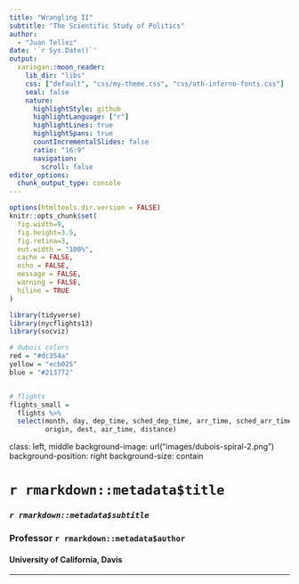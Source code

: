 ```yaml
---
title: "Wrangling II"
subtitle: "The Scientific Study of Politics"  
author: 
  - "Juan Tellez"
date: '`r Sys.Date()`'
output:
  xaringan::moon_reader:
    lib_dir: "libs"
    css: ["default", "css/my-theme.css", "css/ath-inferno-fonts.css"]
    seal: false
    nature:
      highlightStyle: github
      highlightLanguage: ["r"]
      highlightLines: true
      highlightSpans: true
      countIncrementalSlides: false
      ratio: "16:9"
      navigation:
        scroll: false
editor_options: 
  chunk_output_type: console
---
```


```r
options(htmltools.dir.version = FALSE)
knitr::opts_chunk$set(
  fig.width=9, 
  fig.height=3.5, 
  fig.retina=3,
  out.width = "100%",
  cache = FALSE,
  echo = FALSE,
  message = FALSE, 
  warning = FALSE,
  hiline = TRUE
)
```



```r
library(tidyverse)
library(nycflights13)
library(socviz)

# dubois colors
red = "#dc354a"
yellow = "ecb025"
blue = "#213772"


# flights 
flights_small = 
  flights %>% 
  select(month, day, dep_time, sched_dep_time, arr_time, sched_arr_time, 
         origin, dest, air_time, distance)


```



class: left, middle
background-image: url("images/dubois-spiral-2.png")
background-position: right
background-size: contain

# `r rmarkdown::metadata$title`

### *`r rmarkdown::metadata$subtitle`*

### Professor `r rmarkdown::metadata$author` 

#### University of California, Davis

---

<!-- class: center -->
<!-- .large[ -->
<!-- # Today's agenda -->
<!-- ] -->

<!-- -- -->
<!-- .box-1.large.sp-after[Making amends] -->

<!-- -- -->
<!-- .box-2.large.sp-after[Creating new variables] -->

<!-- -- -->
<!-- .box-3.large.sp-after[Slicing, selecting, arranging] -->

<!-- --- -->


<!-- # The logical operators -->


<!-- ```{r,echo = FALSE} -->
<!-- tribble(~Operator, ~meaning,  -->
<!--         "==", "equal to",  -->
<!--         "!=", "not equal to",  -->
<!--         ">", "greater than",  -->
<!--         "<", "less than",  -->
<!--         ">=", "greater than or equal to",  -->
<!--         "<=", "less than or equal to",  -->
<!--         "%in%", "is among the set",  -->
<!--         "%", "AND (both conditions true)",  -->
<!--         "|", "OR (either condition is true)") %>%  -->
<!--   knitr::kable(align = "cc") -->
<!-- ``` -->


<!-- --- -->

<!-- # 🚨 Your turn: again 🚨 -->


<!-- 1. How many counties in the South have more than 1 million inhabitants? Make a barplot of the population of these.  -->

<!-- 2. Where did I move to in Florida as a kid? Population is higher than 1 million and the county is less than 2/3 white.  -->

<!-- 3. Which counties in California did Romney beat Obama by more than 20 percentage points? Make a plot of your choosing about these counties.  -->


<!-- ```{r} -->
<!-- countdown::countdown(minutes = 5L) -->
<!-- ``` -->


<!-- --- -->


<!-- # The formula -->

<!-- -- -->

<!-- - *Wrangle* the data until you're satisfied with the output:  -->

<!-- ```{r, echo = TRUE, eval = FALSE} -->
<!-- apples %>%  -->
<!--   filter(sweet == FALSE) %>% filter(pounds < 2) -->
<!-- ``` -->


<!-- -- -->


<!-- - Store the output as a new object:  -->

<!-- ```{r, echo = TRUE, eval = FALSE} -->
<!-- sour_apples = apples %>% #<< -->
<!--   filter(sweet == FALSE) %>% filter(pounds < 2) -->
<!-- ``` -->


<!-- -- -->

<!-- - Use the new object (e.g., plotting): -->

<!-- ```{r, echo = TRUE, eval = FALSE} -->
<!-- ggplot(sour_apples, aes(x = name, y = pounds)) + geom_col() -->
<!-- ``` -->


<!-- --- -->


<!-- class: center, middle -->
<!-- # Other wrangling functions -->

<!-- -- -->

<!-- There are many ways to **wrangle** data -->

<!-- -- -->

<!-- We will focus on a few of the most important ones -->

<!-- --- -->


<!-- # Keeping only a few columns with `select()` -->


<!-- `select()` lets you keep (or get rid of) variables you don't want -->


<!-- ```{r, out.width="60%"} -->
<!-- knitr::include_graphics("images/select.png") -->
<!-- ``` -->


<!-- --- -->

<!-- # Using `select()` -->


<!-- ```{r, echo = TRUE} -->
<!-- flights -->
<!-- ``` -->

<!-- --- -->

<!-- # Using `select()` -->

<!-- Keep only the year, month, and day:  -->

<!-- ```{r, echo = TRUE} -->
<!-- flights %>%  -->
<!--   select(year, month, day) #<< -->
<!-- ``` -->

<!-- --- -->

<!-- # Remember to store as an object! -->

<!-- ```{r, echo = TRUE, eval = FALSE} -->
<!-- flight_dates = flights %>% #<< -->
<!--   select(year, month, day) -->
<!-- ``` -->


<!-- --- -->

<!-- # Making new variables with `mutate()` -->


<!-- `mutate()` **adds** new variables to data -->


<!-- ```{r, out.width="60%"} -->
<!-- knitr::include_graphics("images/mutate.png") -->
<!-- ``` -->

<!-- --- -->


<!-- class: center, middle, inverse -->
<!-- # How late are flights in departing? -->
<!-- --- -->


<!-- # How late are flights in departing?  -->


<!-- .scroll-output[ -->
<!-- ```{r} -->
<!-- knitr::kable(sample_n(flights_small, 20)) -->
<!-- ``` -->
<!-- ] -->

<!-- --- -->

<!-- # How late? Calculate delay -->

<!-- The difference between when they depart vs. were scheduled to depart = lateness -->

<!-- .scroll-output[ -->
<!-- ```{r, echo = TRUE} -->
<!-- tiny_flights %>%  -->
<!--   mutate(how_late = dep_time - sched_dep_time) #<< -->
<!-- ``` -->
<!-- ] -->

<!-- --- -->

<!-- # How late? Convert to hours -->

<!-- scroll-output[ -->
<!-- ```{r, echo = TRUE} -->
<!-- tiny_flights %>%  -->
<!--   mutate(how_late = dep_time - sched_dep_time) %>%  -->
<!--   mutate(how_late_hrs = how_late/60) #<< -->
<!-- ``` -->
<!-- ] -->



<!-- # Save your work! -->


<!-- ```{r, echo = TRUE} -->
<!-- flights_delay = tiny_flights %>% #<< -->
<!--   mutate(how_late = dep_time - sched_dep_time) %>%  -->
<!--   mutate(how_late_hrs = how_late/60) -->
<!-- ``` -->


<!-- Notice that the original `tiny_flights` does not have either of these new variables! -->

<!-- --- -->


<!-- # Look at the distribution of lateness -->



<!-- ```{r, echo = TRUE} -->
<!-- ggplot(flights_delay, aes(x = how_late_hrs)) +  -->
<!--   geom_histogram() -->
<!-- ``` -->

<!-- --- -->

<!-- # 🚨 Your turn: using `elections` 🚨 -->


<!-- 1. Calculate the difference in vote share between Dems and Republicans in 2016. Plot the distribution of this variable as a histogram.  -->

<!-- 2.  -->


<!-- ```{r} -->
<!-- countdown::countdown(minutes = 5L) -->
<!-- ``` -->


<!-- --- -->

<!-- # Creating categorical variables using `case_when()` -->


<!-- Sometimes we want to create **categorical variables**  -->

<!-- We can use `case_when()`, a special function that goes **within** mutate -->

<!-- Like `filter()`, `case_when()` also relies on logical operators -->

<!-- --- -->

<!-- # Are flights late, on time, or early? -->

<!-- scroll-output[ -->
<!-- ```{r} -->
<!-- flights_delay %>%  -->
<!--   knitr::kable() -->
<!-- ``` -->
<!-- ] -->

<!-- --- -->

<!-- # Are flights late, on time, or early? -->


<!-- ```{r} -->
<!-- flights_delay %>%  -->
<!--   mutate(late_status = case_when()) #<< -->
<!-- ``` -->

<!-- --- -->

<!-- # Are flights late, on time, or early? -->


<!-- ```{r, echo = TRUE, eval = FALSE} -->
<!-- flights_delay %>%  -->
<!--   mutate(late_status = case_when(how_late_hrs > 0 ~ "Late")) #<< -->
<!-- ``` -->

<!-- Read: if "how_late_hrs" is greater than zero, categorize as "Late" -->

<!-- --- -->

<!-- # Are flights late, on time, or early? -->


<!-- ```{r} -->
<!-- flights_delay %>%  -->
<!--   mutate(late_status = case_when(how_late_hrs > 0 ~ "Late",  -->
<!--                                  how_late_hrs == 0 ~ "On time")) #<< -->
<!-- ``` -->


<!-- Read: if "how_late_hrs" is equal to zero, categorize as "On time" -->


<!-- --- -->

<!-- # Are flights late, on time, or early? -->


<!-- ```{r} -->
<!-- flights_delay %>%  -->
<!--   mutate(late_status = case_when(how_late_hrs > 0 ~ "Late",  -->
<!--                                  how_late_hrs == 0 ~ "On time",  -->
<!--                                  how_late_hrs < 0 ~ "Early")) #<< -->
<!-- ``` -->


<!-- Read: if "how_late_hrs" is greater than zero, categorize as "Early" -->


<!-- --- -->


<!-- # Store as object! -->


<!-- ```{r} -->
<!-- flight_status = flights_delay %>%  -->
<!--   mutate(late_status = case_when(how_late_hrs > 0 ~ "Late",  -->
<!--                                  how_late_hrs == 0 ~ "On time",  -->
<!--                                  how_late_hrs < 0 ~ "Early")) #<< -->
<!-- ``` -->

<!-- --- -->


<!-- # Now we can plot -->

<!-- ```{r} -->
<!-- ggplot(flight_status, aes(x = dep_time, fill = late_status)) +  -->
<!--   geom_histogram() -->
<!-- ``` -->

<!-- --- -->


<!-- # 🚨 Your turn: again 🚨 -->


<!-- 1. Who won each county in 2020? Create a variable that tells you who won.  -->

<!-- 2.  -->


<!-- ```{r} -->
<!-- countdown::countdown(minutes = 5L) -->
<!-- ``` -->


<!-- --- -->